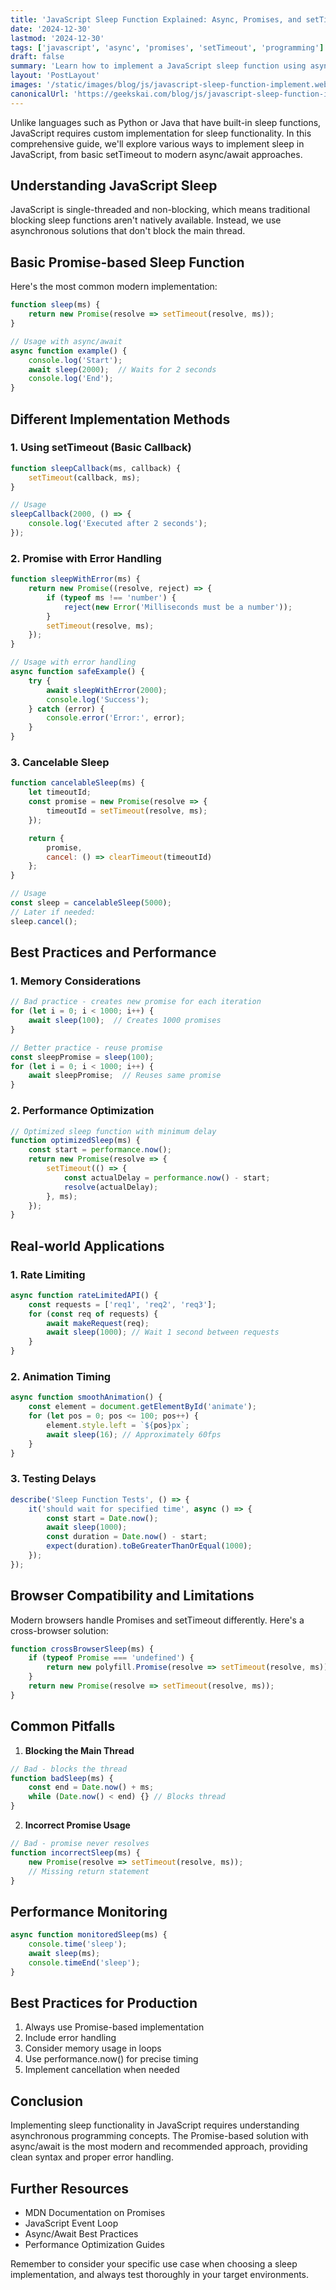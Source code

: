 ```yaml
---
title: 'JavaScript Sleep Function Explained: Async, Promises, and setTimeout'
date: '2024-12-30'
lastmod: '2024-12-30'
tags: ['javascript', 'async', 'promises', 'setTimeout', 'programming']
draft: false
summary: 'Learn how to implement a JavaScript sleep function using async/await, Promises, and setTimeout. Optimize your code for delay execution and performance.'
layout: 'PostLayout'
images: '/static/images/blog/js/javascript-sleep-function-implement.webp'
canonicalUrl: 'https://geekskai.com/blog/js/javascript-sleep-function-implement/'
---
```


Unlike languages such as Python or Java that have built-in sleep functions, JavaScript requires custom implementation for sleep functionality. In this comprehensive guide, we'll explore various ways to implement sleep in JavaScript, from basic setTimeout to modern async/await approaches.

## Understanding JavaScript Sleep

JavaScript is single-threaded and non-blocking, which means traditional blocking sleep functions aren't natively available. Instead, we use asynchronous solutions that don't block the main thread.

## Basic Promise-based Sleep Function

Here's the most common modern implementation:

```javascript
function sleep(ms) {
    return new Promise(resolve => setTimeout(resolve, ms));
}

// Usage with async/await
async function example() {
    console.log('Start');
    await sleep(2000);  // Waits for 2 seconds
    console.log('End');
}
```

## Different Implementation Methods

### 1. Using setTimeout (Basic Callback)

```javascript
function sleepCallback(ms, callback) {
    setTimeout(callback, ms);
}

// Usage
sleepCallback(2000, () => {
    console.log('Executed after 2 seconds');
});
```

### 2. Promise with Error Handling

```javascript
function sleepWithError(ms) {
    return new Promise((resolve, reject) => {
        if (typeof ms !== 'number') {
            reject(new Error('Milliseconds must be a number'));
        }
        setTimeout(resolve, ms);
    });
}

// Usage with error handling
async function safeExample() {
    try {
        await sleepWithError(2000);
        console.log('Success');
    } catch (error) {
        console.error('Error:', error);
    }
}
```

### 3. Cancelable Sleep

```javascript
function cancelableSleep(ms) {
    let timeoutId;
    const promise = new Promise(resolve => {
        timeoutId = setTimeout(resolve, ms);
    });

    return {
        promise,
        cancel: () => clearTimeout(timeoutId)
    };
}

// Usage
const sleep = cancelableSleep(5000);
// Later if needed:
sleep.cancel();
```

## Best Practices and Performance

### 1. Memory Considerations

```javascript
// Bad practice - creates new promise for each iteration
for (let i = 0; i < 1000; i++) {
    await sleep(100);  // Creates 1000 promises
}

// Better practice - reuse promise
const sleepPromise = sleep(100);
for (let i = 0; i < 1000; i++) {
    await sleepPromise;  // Reuses same promise
}
```

### 2. Performance Optimization

```javascript
// Optimized sleep function with minimum delay
function optimizedSleep(ms) {
    const start = performance.now();
    return new Promise(resolve => {
        setTimeout(() => {
            const actualDelay = performance.now() - start;
            resolve(actualDelay);
        }, ms);
    });
}
```

## Real-world Applications

### 1. Rate Limiting

```javascript
async function rateLimitedAPI() {
    const requests = ['req1', 'req2', 'req3'];
    for (const req of requests) {
        await makeRequest(req);
        await sleep(1000); // Wait 1 second between requests
    }
}
```

### 2. Animation Timing

```javascript
async function smoothAnimation() {
    const element = document.getElementById('animate');
    for (let pos = 0; pos <= 100; pos++) {
        element.style.left = `${pos}px`;
        await sleep(16); // Approximately 60fps
    }
}
```

### 3. Testing Delays

```javascript
describe('Sleep Function Tests', () => {
    it('should wait for specified time', async () => {
        const start = Date.now();
        await sleep(1000);
        const duration = Date.now() - start;
        expect(duration).toBeGreaterThanOrEqual(1000);
    });
});
```

## Browser Compatibility and Limitations

Modern browsers handle Promises and setTimeout differently. Here's a cross-browser solution:

```javascript
function crossBrowserSleep(ms) {
    if (typeof Promise === 'undefined') {
        return new polyfill.Promise(resolve => setTimeout(resolve, ms));
    }
    return new Promise(resolve => setTimeout(resolve, ms));
}
```

## Common Pitfalls

1. **Blocking the Main Thread**
```javascript
// Bad - blocks the thread
function badSleep(ms) {
    const end = Date.now() + ms;
    while (Date.now() < end) {} // Blocks thread
}
```

2. **Incorrect Promise Usage**
```javascript
// Bad - promise never resolves
function incorrectSleep(ms) {
    new Promise(resolve => setTimeout(resolve, ms));
    // Missing return statement
}
```

## Performance Monitoring

```javascript
async function monitoredSleep(ms) {
    console.time('sleep');
    await sleep(ms);
    console.timeEnd('sleep');
}
```

## Best Practices for Production

1. Always use Promise-based implementation
2. Include error handling
3. Consider memory usage in loops
4. Use performance.now() for precise timing
5. Implement cancellation when needed

## Conclusion

Implementing sleep functionality in JavaScript requires understanding asynchronous programming concepts. The Promise-based solution with async/await is the most modern and recommended approach, providing clean syntax and proper error handling.

## Further Resources

- MDN Documentation on Promises
- JavaScript Event Loop
- Async/Await Best Practices
- Performance Optimization Guides

Remember to consider your specific use case when choosing a sleep implementation, and always test thoroughly in your target environments.
